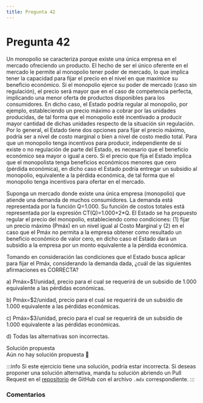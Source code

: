```yaml
---
title: Pregunta 42
---
```



# Pregunta 42

<div className="exercise">
Un monopolio se caracteriza porque existe una única empresa en el mercado ofreciendo un
producto. El hecho de ser el único oferente en el mercado le permite al monopolio tener poder de
mercado, lo que implica tener la capacidad para fijar el precio en el nivel en que maximice su
beneficio económico. Si el monopolio ejerce su poder de mercado (caso sin regulación), el precio
será mayor que en el caso de competencia perfecta, implicando una menor oferta de productos
disponibles para los consumidores. En dicho caso, el Estado podría regular al monopolio, por
ejemplo, estableciendo un precio máximo a cobrar por las unidades producidas, de tal forma que el
monopolio esté incentivado a producir mayor cantidad de dichas unidades respecto de la situación
sin regulación. Por lo general, el Estado tiene dos opciones para fijar el precio máximo, podría ser a
nivel de costo marginal o bien a nivel de costo medio total. Para que un monopolio tenga incentivos
para producir, independiente de si existe o no regulación de parte del Estado, es necesario que el
beneficio económico sea mayor o igual a cero. Si el precio que fija el Estado implica que el
monopolista tenga beneficios económicos menores que cero (pérdida económica), en dicho caso el
Estado podría entregar un subsidio al monopolio, equivalente a la pérdida económica, de tal forma
que el monopolio tenga incentivos para ofertar en el mercado.

Suponga un mercado donde existe una única empresa (monopolio) que atiende una demanda de
muchos consumidores. La demanda está representada por la función Q=1.000. Su función de costos
totales está representada por la expresión CT(Q)=1.000+2*Q. El Estado se ha propuesto regular el
precio del monopolio, estableciendo como condiciones: (1) fijar un precio máximo (Pmáx) en un
nivel igual al Costo Marginal y (2) en el caso que el Pmáx no permita a la empresa obtener como
resultado un beneficio económico de valor cero, en dicho caso el Estado dará un subsidio a la
empresa por un monto equivalente a la pérdida económica.

Tomando en consideración las condiciones que el Estado busca aplicar para fijar el Pmáx,
considerando la demanda dada, ¿cuál de las siguientes afirmaciones es CORRECTA?

a) Pmáx=\$1/unidad, precio para el cual se requerirá de un subsidio de 1.000 equivalente a
las pérdidas económicas.

b) Pmáx=\$2/unidad, precio para el cual se requerirá de un subsidio de 1.000 equivalente a
las pérdidas económicas.

c) Pmáx=\$3/unidad, precio para el cual se requerirá de un subsidio de 1.000 equivalente a
las pérdidas económicas.

d) Todas las alternativas son incorrectas.
</div>

<MDXDetails>
<summary>Solución propuesta</summary>

<div className="exercise">
Aún no hay solución propuesta 🥲
</div>

:::info
Si este ejercicio tiene una solución, podría estar incorrecta. Si deseas proponer una solución alternativa, manda tu solución abriendo
un Pull Request en el [repositorio](https://github.com/crow-rojas/apuntes-fundamentals/pulls) de GitHub con el archivo
`.mdx` correspondiente.
:::

</MDXDetails>

### Comentarios

<Disqus
  url="https://crow-rojas.github.io/apuntes-fundamentals/docs/engineering/economics/exercises/2023-2/p42"
  identifier="docs/engineering/economics/exercises/2023-2/p42"
  title="2023-2 Economia - Pregunta 42"
/>
